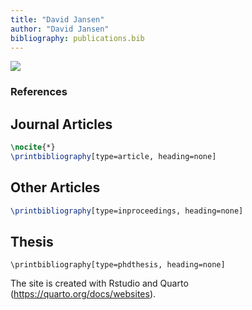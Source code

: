 ---
title: "David Jansen"
author: "David Jansen"
bibliography: publications.bib
---

![](../images/sunset.jpg)

### References

::: {#refs}
:::



## Journal Articles

```latex
\nocite{*}
\printbibliography[type=article, heading=none]
```

## Other Articles
```latex
\printbibliography[type=inproceedings, heading=none]
```
## Thesis
```
\printbibliography[type=phdthesis, heading=none]
```






The site is created with Rstudio and Quarto (<https://quarto.org/docs/websites>).
